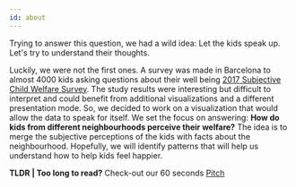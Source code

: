 ```yaml
---
id: about
---
```


Trying to answer this question, we had a wild idea: Let the kids speak up. Let's try to understand their thoughts. 

Luckily, we were not the first ones. A survey was made in Barcelona to almost 4000 kids asking questions about their well being [2017 Subjective Child Welfare Survey](https://w10.bcn.es/APPS/riswestudis/documentacio.do?reqCode=mostrarImatge&idDoc=10447). 
The study results were interesting but difficult to interpret and could benefit from additional visualizations and a different presentation mode. So, we decided to work on a visualization that would allow the data to speak for itself. We set the focus on answering: **How do kids from different neighbourhoods perceive their welfare?**
The idea is to merge the subjective perceptions of the kids with facts about the neighbourhood. Hopefully, we will identify patterns that will help us understand how to help kids feel happier.

**TLDR | Too long to read?** Check-out our 60 seconds [Pitch](https://youtu.be/wwvJ0-q_bBY)
